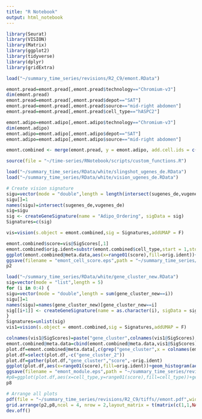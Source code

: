 ```yaml
---
title: "R Notebook"
output: html_notebook
---
```


```r
library(Seurat)
library(VISION)
library(Matrix)
library(ggplot2)
library(tidyverse)
library(dplyr)
library(gridExtra)

load("~/summary_time_series/revisions/R2_C9/emont.RData")

emont.pread=emont.pread[,emont.pread$technology=="Chromium-v3"]
dim(emont.pread)
emont.pread=emont.pread[,emont.pread$depot=="SAT"]
emont.pread=emont.pread[,emont.pread$source=="mid-right abdomen"]
emont.pread=emont.pread[,emont.pread$cell_type=="hASPC2"]

emont.adipo=emont.adipo[,emont.adipo$technology=="Chromium-v3"]
dim(emont.adipo)
emont.adipo=emont.adipo[,emont.adipo$depot=="SAT"]
emont.adipo=emont.adipo[,emont.adipo$source=="mid-right abdomen"]

emont.combined <- merge(emont.pread, y = emont.adipo, add.cell.ids = c("pread", "adipo"), project = "emont.combined")
```

```r
source(file = "~/time-series/RNotebook/scripts/custom_functions.R")

load("~/summary_time_series/RData/white/slingshot_ugenes_de.RData")
load("~/summary_time_series/RData/white/vision_ugenes_de.RData")

# Create vision signature
sigu=vector(mode = "double",length = length(intersect(sugenes_de,vugenes_de)))
sigu[]=1
names(sigu)=intersect(sugenes_de,vugenes_de)
sig=sigu
sig <- createGeneSignature(name = "Adipo_Ordering", sigData = sig)
Signatures=c(sig)

vis=vision(s.object = emont.combined,sig = Signatures,addUMAP = F)
```

```r
emont.combined$score=vis@SigScores[,1]
emont.combined$orig.ident=substr(emont.combined$cell_type,start = 1,stop = nchar(emont.combined$cell_type)-1)
ggplot(emont.combined@meta.data,aes(x=range01(score),fill=orig.ident))+geom_histogram(aes(y=..density..),position = position_dodge(),color="black",alpha=1)+theme_classic(base_size = 20)+geom_density(alpha=.5)+theme(legend.position = "top")+scale_fill_manual(values = c("goldenrod","navyblue"))
ggsave(filename = "emont_cell_score.eps",path = "~/summary_time_series/revisions/R2_C9/tiffs/", width = 7.5, height = 5.5, device='eps', dpi=300,units = "in")
p2
```


```r
load("~/summary_time_series/RData/white/gene_cluster_new.RData")
sig=vector(mode = "list",length = 5)
for (i in 0:4) {
sigu=vector(mode = "double",length = sum(gene_cluster_new==i))
sigu[]=1
names(sigu)=names(gene_cluster_new)[gene_cluster_new==i]
sig[[i+1]] <- createGeneSignature(name = as.character(i), sigData = sigu)
}
Signatures=unlist(sig)
vis1=vision(s.object = emont.combined,sig = Signatures,addUMAP = F)
```

```r
colnames(vis1@SigScores)=paste("gene_cluster",colnames(vis1@SigScores),sep = "_")
emont.combined@meta.data=cbind(emont.combined@meta.data,vis1@SigScores)
plot.df=emont.combined@meta.data[,c(grep("gene_cluster",x = colnames(emont.combined@meta.data)),1)]
plot.df=select(plot.df,-c("gene_cluster_2"))
plot.df=gather(plot.df,"gene_cluster","score",-orig.ident)
ggplot(plot.df,aes(x=range01(score),fill=orig.ident))+geom_histogram(aes(y=..density..),position = position_dodge(),color="black",alpha=1)+facet_grid(.~ gene_cluster)+theme_light(base_size = 20)+geom_density(alpha=.5)+theme(legend.position = "top")+theme(legend.position = "none")+scale_fill_manual(values = c("goldenrod","navyblue"))
ggsave(filename = "emont_module.eps",path = "~/summary_time_series/revisions/R2_C9/tiffs/", width = 8.5, height = 4, device='eps', dpi=300,units = "in")
#p8=ggplot(plot.df,aes(x=cell_type,y=range01(score),fill=cell_type))+geom_boxplot()+facet_grid(.~ gene_cluster)+theme_classic(base_size = 10)+theme(legend.position = "top")
p8
```

```r
# Arrange all plots
pdf(file = "~/summary_time_series/revisions/R2_C9/tiffs//emont.pdf",width = 8.5,height = 5)
grid.arrange(p2,p8,ncol = 4, nrow = 2,layout_matrix = t(matrix(c(1,1,NA,NA,replicate(n = 4,expr = 2)),nrow = 4,ncol = 2)))
dev.off()
```

